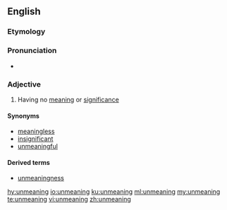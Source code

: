 ==English==

===Etymology===
{{prefix|un|meaning|lang=en}}

===Pronunciation===
* {{IPA|ʌnˈmiːnɪŋ|lang=en}}

===Adjective===
{{en-adj}}

# {{context|dated|lang=en}} Having no [[meaning]] or [[significance]]

====Synonyms====
* [[meaningless]]
* [[insignificant]]
* [[unmeaningful]]

====Derived terms====
* [[unmeaningness]]

[[hy:unmeaning]]
[[io:unmeaning]]
[[ku:unmeaning]]
[[ml:unmeaning]]
[[my:unmeaning]]
[[te:unmeaning]]
[[vi:unmeaning]]
[[zh:unmeaning]]